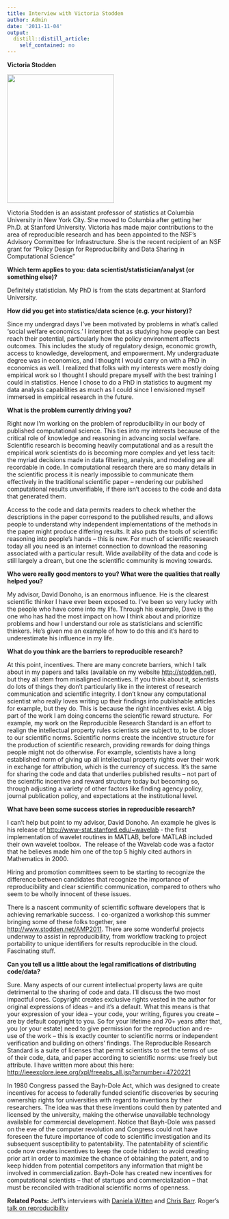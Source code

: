 ```yaml
---
title: Interview with Victoria Stodden
author: Admin
date: '2011-11-04'
output:
  distill::distill_article:
    self_contained: no
---
```


**Victoria Stodden**

<img height="300" width="250" src="http://biostat.jhsph.edu/~jleek/vcs.jpg" />

Victoria Stodden is an assistant professor of statistics at Columbia University in New York City. She moved to Columbia after getting her Ph.D. at Stanford University. Victoria has made major contributions to the area of reproducible research and has been appointed to the NSF&#8217;s Advisory Committee for Infrastructure. She is the recent recipient of an NSF grant for &#8220;Policy Design for Reproducibility and Data Sharing in Computational Science&#8221;

<!-- more -->

**Which term applies to you: data scientist/statistician/analyst (or something else)?**

Definitely statistician. My PhD is from the stats department at Stanford University.

**How did you get into statistics/data science (e.g. your history)?**

Since my undergrad days I’ve been motivated by problems in what’s called ‘social welfare economics.’ I interpret that as studying how people can best reach their potential, particularly how the policy environment affects outcomes. This includes the study of regulatory design, economic growth, access to knowledge, development, and empowerment. My undergraduate degree was in economics, and I thought I would carry on with a PhD in economics as well. I realized that folks with my interests were mostly doing empirical work so I thought I should prepare myself with the best training I could in statistics. Hence I chose to do a PhD in statistics to augment my data analysis capabilities as much as I could since I envisioned myself immersed in empirical research in the future.

**What is the problem currently driving you?**

Right now I’m working on the problem of reproducibility in our body of published computational science. This ties into my interests because of the critical role of knowledge and reasoning in advancing social welfare. Scientific research is becoming heavily computational and as a result the empirical work scientists do is becoming more complex and yet less tacit: the myriad decisions made in data filtering, analysis, and modeling are all recordable in code. In computational research there are so many details in the scientific process it is nearly impossible to communicate them effectively in the traditional scientific paper – rendering our published computational results unverifiable, if there isn’t access to the code and data that generated them.

Access to the code and data permits readers to check whether the descriptions in the paper correspond to the published results, and allows people to understand why independent implementations of the methods in the paper might produce differing results. It also puts the tools of scientific reasoning into people’s hands – this is new. For much of scientific research today all you need is an internet connection to download the reasoning associated with a particular result. Wide availability of the data and code is still largely a dream, but one the scientific community is moving towards.

**Who were really good mentors to you? What were the qualities that really helped you?**

My advisor, David Donoho, is an enormous influence. He is the clearest scientific thinker I have ever been exposed to. I’ve been so very lucky with the people who have come into my life. Through his example, Dave is the one who has had the most impact on how I think about and prioritize problems and how I understand our role as statisticians and scientific thinkers. He’s given me an example of how to do this and it’s hard to underestimate his influence in my life.

**What do you think are the barriers to reproducible research?**

At this point, incentives. There are many concrete barriers, which I talk about in my papers and talks (available on my website <a href="http://stodden.net" target="_blank"><a href="http://stodden.net" target="_blank">http://stodden.net</a></a>), but they all stem from misaligned incentives. If you think about it, scientists do lots of things they don’t particularly like in the interest of research communication and scientific integrity. I don’t know any computational scientist who really loves writing up their findings into publishable articles for example, but they do. This is because the right incentives exist. A big part of the work I am doing concerns the scientific reward structure.  For example, my work on the Reproducible Research Standard is an effort to realign the intellectual property rules scientists are subject to, to be closer to our scientific norms. Scientific norms create the incentive structure for the production of scientific research, providing rewards for doing things people might not do otherwise. For example, scientists have a long established norm of giving up all intellectual property rights over their work in exchange for attribution, which is the currency of success. It’s the same for sharing the code and data that underlies published results – not part of the scientific incentive and reward structure today but becoming so, through adjusting a variety of other factors like finding agency policy, journal publication policy, and expectations at the institutional level.

**What have been some success stories in reproducible research?**

I can’t help but point to my advisor, David Donoho. An example he gives is his release of <a href="http://www-stat.stanford.edu/~wavelab" target="_blank"><a href="http://www-stat.stanford.edu/~wavelab" target="_blank">http://www-stat.stanford.edu/~wavelab</a></a> - the first implementation of wavelet routines in MATLAB, before MATLAB included their own wavelet toolbox.  The release of the Wavelab code was a factor that he believes made him one of the top 5 highly cited authors in Mathematics in 2000.

Hiring and promotion committees seem to be starting to recognize the difference between candidates that recognize the importance of reproducibility and clear scientific communication, compared to others who seem to be wholly innocent of these issues.

There is a nascent community of scientific software developers that is achieving remarkable success.  I co-organized a workshop this summer bringing some of these folks together, see <a href="http://www.stodden.net/AMP2011" target="_blank"><a href="http://www.stodden.net/AMP2011" target="_blank">http://www.stodden.net/AMP2011</a></a>. There are some wonderful projects underway to assist in reproducibility, from workflow tracking to project portability to unique identifiers for results reproducible in the cloud. Fascinating stuff.

**Can you tell us a little about the legal ramifications of distributing code/data?**

Sure. Many aspects of our current intellectual property laws are quite detrimental to the sharing of code and data. I’ll discuss the two most impactful ones. Copyright creates exclusive rights vested in the author for original expressions of ideas – and it’s a default. What this means is that your expression of your idea – your code, your writing, figures you create – are by default copyright to you. So for your lifetime and 70+ years after that, you (or your estate) need to give permission for the reproduction and re-use of the work – this is exactly counter to scientific norms or independent verification and building on others’ findings. The Reproducible Research Standard is a suite of licenses that permit scientists to set the terms of use of their code, data, and paper according to scientific norms: use freely but attribute. I have written more about this here: <a href="http://ieeexplore.ieee.org/xpl/freeabs_all.jsp?arnumber=4720221" target="_blank"><a href="http://ieeexplore.ieee.org/xpl/freeabs_all.jsp?arnumber=4720221" target="_blank">http://ieeexplore.ieee.org/xpl/freeabs_all.jsp?arnumber=4720221</a></a>

In 1980 Congress passed the Bayh-Dole Act, which was designed to create incentives for access to federally funded scientific discoveries by securing ownership rights for universities with regard to inventions by their researchers. The idea was that these inventions could then by patented and licensed by the university, making the otherwise unavailable technology available for commercial development. Notice that Bayh-Dole was passed on the eve of the computer revolution and Congress could not have foreseen the future importance of code to scientific investigation and its subsequent susceptibility to patentability. The patentability of scientific code now creates incentives to keep the code hidden: to avoid creating prior art in order to maximize the chance of obtaining the patent, and to keep hidden from potential competitors any information that might be involved in commercialization. Bayh-Dole has created new incentives for computational scientists – that of startups and commercialization – that must be reconciled with traditional scientific norms of openness.

**Related Posts:** Jeff&#8217;s interviews with <a href="http://simplystatistics.tumblr.com/post/11436138110/interview-with-daniela-witten" target="_blank">Daniela Witten</a> and <a href="http://simplystatistics.tumblr.com/post/11729003971/interview-with-chris-barr" target="_blank">Chris Barr</a>. Roger&#8217;s <a href="http://simplystatistics.tumblr.com/post/12243614318/i-gave-a-talk-on-reproducible-research-back-in" target="_blank">talk on reproducibility</a> 
